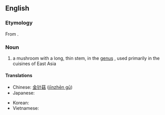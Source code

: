 ==English==
{{wikipedia|Enokitake}}

===Etymology===
From {{etyl|ja|en}} {{term|えのき茸|tr=enokitake|lang=ja}}.

===Noun===
{{en-noun|head=[[enoki]] [[mushroom]]}}

# a mushroom with a long, thin stem, in the [[genus]] {{taxlink|Flammulina|genus}}, used primarily in the cuisines of East Asia

====Translations====
{{trans-top|mushroom of ''Flammulina''}}
* Chinese: [[金针菇]] ([[jīnzhēn gū]])
* Japanese: {{t-|ja|えのき茸|tr=enokitake}}
{{trans-mid}}
* Korean: {{t-|ko|팽이버섯}}
* Vietnamese: {{t-|vi|nấm kim châm}}
{{trans-bottom}}